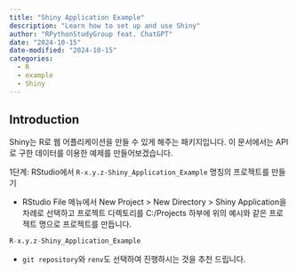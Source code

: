```yaml
---
title: "Shiny Application Example"
description: "Learn how to set up and use Shiny"
author: "RPythonStudyGroup feat. ChatGPT"
date: "2024-10-15"
date-modified: "2024-10-15"
categories:
  - R
  - example
  - Shiny
---
```


## Introduction

Shiny는 R로 웹 어플리케이션을 만들 수 있게 해주는 패키지입니다. 이 문서에서는 API로 구한 데이터를 이용한 예제를 만들어보겠습니다.


1단계: RStudio에서 `R-x.y.z-Shiny_Application_Example` 명칭의 프로젝트를 만들기

:::: {.callout-note title="1단계 예시" collapse="true" appearance="minimal"}
-   RStudio File 메뉴에서 New Project > New Directory > Shiny Application을 차례로 선택하고 프로젝트 디렉토리를 C:/Projects 하부에 위의 예시와 같은 프로젝트 명으로 프로젝트를 만듭니다. 
```r
R-x.y.z-Shiny_Application_Example
```
-   `git repository`와 `renv`도 선택하여 진행하시는 것을  추천 드립니다.
::::